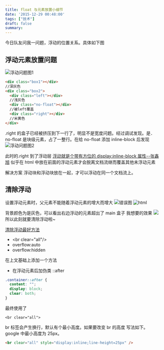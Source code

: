 ```yaml
---
title: float 与元素放置小细节
date: '2015-12-29 00:48:00'
tags: ["技术"]
draft: false
summary: 
---
```

今日队友问我一问题，浮动的位置关系。具体如下图

## 浮动元素放置问题


![浮动问题图1](https://images.scar.site/20220223000617.png)

```html
<div class="box1"></div>
//深灰色
<div class="box2">
  <div class="left"></div>
  //浅灰色
  <div class="no-float"></div>
  //被left覆盖
  <div class="right"></div>
  //米黄色
</div>
```

.right 的盒子已经被挤压到下一行了，明显不是宽度问题。经过调试发现。是．no-float 是块级元素，占了一整行。在给 no-float 添加 inline-block 后发现
![浮动问题图2](https://images.scar.site/20220223000717.png)

此时的.right 到了浮动层
[浮动就是个带有方位的 display:inline-block 属性--张鑫旭](http://www.zhangxinxu.com/wordpress/2010/01/css-float浮动的深入研究、详解及拓展一)
似乎在 html 中放在前面的浮动元素才会脱离文档流继而覆盖其他未浮动元素

解决方案
浮动块和浮动块放在一起，才可以浮动在同一个文档流上。

## 清除浮动

设置浮动元素时，父元素不能随着浮动元素的增大而增大
![错误图](https://images.scar.site/20220223000733.png)
![html](https://images.scar.site/20220223000750.png)

背景颜色为是灰色，可以看出右边浮动的元素超出了 main 盒子
我想要的效果
![](https://images.scar.site/20220223000825.png)
所以此刻就要清除浮动啦~

[清除浮动最好方法](http://stackoverflow.com/questions/211383/which-method-of-clearfix-is-best)

- \<br clear="all"/>
- overflow:auto
- overflow:hidden

在上文基础上添加一个方法

- 在浮动元素后加伪类 ::after

```css
.container::after {
  content: "";
  display: block;
  clear: both;
}
```

最终使用了

```
<br clear="all">
```

br 标签会产生换行，默认有个最小高度。如果要改变 br 的高度
写法如下。google 中最小高度为 25px。

```html
<br clear="all" style="display:inline;line-height=25px" />
```
